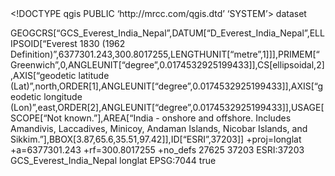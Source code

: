 <!DOCTYPE qgis PUBLIC 'http://mrcc.com/qgis.dtd' 'SYSTEM'>
<qgis version="3.40.7-Bratislava">
  <identifier></identifier>
  <parentidentifier></parentidentifier>
  <language></language>
  <type>dataset</type>
  <title></title>
  <abstract></abstract>
  <links/>
  <dates/>
  <fees></fees>
  <encoding></encoding>
  <crs>
    <spatialrefsys nativeFormat="Wkt">
      <wkt>GEOGCRS["GCS_Everest_India_Nepal",DATUM["D_Everest_India_Nepal",ELLIPSOID["Everest 1830 (1962 Definition)",6377301.243,300.8017255,LENGTHUNIT["metre",1]]],PRIMEM["Greenwich",0,ANGLEUNIT["degree",0.0174532925199433]],CS[ellipsoidal,2],AXIS["geodetic latitude (Lat)",north,ORDER[1],ANGLEUNIT["degree",0.0174532925199433]],AXIS["geodetic longitude (Lon)",east,ORDER[2],ANGLEUNIT["degree",0.0174532925199433]],USAGE[SCOPE["Not known."],AREA["India - onshore and offshore. Includes Amandivis, Laccadives, Minicoy, Andaman Islands, Nicobar Islands, and Sikkim."],BBOX[3.87,65.6,35.51,97.42]],ID["ESRI",37203]]</wkt>
      <proj4>+proj=longlat +a=6377301.243 +rf=300.8017255 +no_defs</proj4>
      <srsid>27625</srsid>
      <srid>37203</srid>
      <authid>ESRI:37203</authid>
      <description>GCS_Everest_India_Nepal</description>
      <projectionacronym>longlat</projectionacronym>
      <ellipsoidacronym>EPSG:7044</ellipsoidacronym>
      <geographicflag>true</geographicflag>
    </spatialrefsys>
  </crs>
  <extent/>
</qgis>
